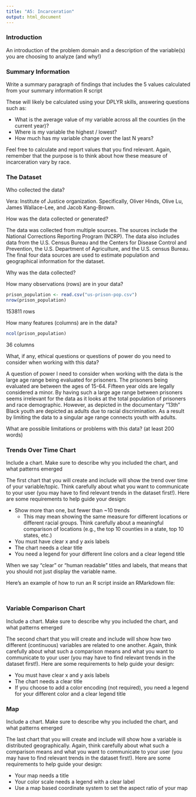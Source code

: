 ```yaml
---
title: "A5: Incarceration"
output: html_document
---
```


### Introduction

An introduction of the problem domain and a description of the variable(s) you are choosing to analyze (and why!)

### Summary Information

Write a summary paragraph of findings that includes the 5 values calculated from your summary information R script

These will likely be calculated using your DPLYR skills, answering questions such as:

- What is the average value of my variable across all the counties (in the current year)?
- Where is my variable the highest / lowest?
- How much has my variable change over the last N years?

Feel free to calculate and report values that you find relevant. Again, remember that the purpose is to think about how these measure of incarceration vary by race.

### The Dataset

Who collected the data? 

Vera: Institute of Justice organization. Specifically, Oliver Hinds, Olive Lu, James Wallace-Lee, and Jacob Kang-Brown. 

How was the data collected or generated?  

The data was collected from multiple sources. The sources include the National Corrections Reporting Program (NCRP). The data also includes data from the U.S. Census Bureau and the Centers for Disease Control and Prevention, the U.S. Department of Agriculture, and the U.S. census Bureau. The final four data sources are used to estimate population and geographical information for the dataset. 

Why was the data collected? 



How many observations (rows) are in your data? 

```r
prison_population <- read.csv("us-prison-pop.csv")
nrow(prison_population)
```
153811 rows

How many features (columns) are in the data?  
```r
ncol(prison_population)
```
36 columns 

What, if any, ethical questions or questions of power do you need to consider when working with this data?

A question of power I need to consider when working with the data is the large age range being evaluated for prisoners. The prisoners being evaluated are between the ages of 15-64. Fifteen year olds are legally considered a minor. By having such a large age range between prisoners seems irrelevant for the data as it looks at the total population of prisoners and race demographic. However, as depicted in the documentary "13th" Black youth are depicted as adults due to racial discrimination. As a result by limiting the data to a singular age range connects youth with adults. 

What are possible limitations or problems with this data?   (at least 200 words)



### Trends Over Time Chart

Include a chart. Make sure to describe why you included the chart, and what patterns emerged

The first chart that you will create and include will show the trend over time of your variable/topic. Think carefully about what you want to communicate to your user (you may have to find relevant trends in the dataset first!). Here are some requirements to help guide your design:

- Show more than one, but fewer than ~10 trends
  - This may mean showing the same measure for different locations or different racial groups. Think carefully about a meaningful comparison of locations (e.g., the top 10 counties in a state, top 10 states, etc.)
- You must have clear x and y axis labels
- The chart needs a clear title 
- You need a legend for your different line colors and a clear legend title

When we say "clear" or "human readable" titles and labels, that means that you should not just display the variable name.

Here's an example of how to run an R script inside an RMarkdown file:

```r
```


```r
```


### Variable Comparison Chart

Include a chart. Make sure to describe why you included the chart, and what patterns emerged

The second chart that you will create and include will show how two different (continuous) variables are related to one another. Again, think carefully about what such a comparison means and what you want to communicate to your user (you may have to find relevant trends in the dataset first!). Here are some requirements to help guide your design:

- You must have clear x and y axis labels
- The chart needs a clear title 
- If you choose to add a color encoding (not required), you need a legend for your different color and a clear legend title

### Map

Include a chart. Make sure to describe why you included the chart, and what patterns emerged

The last chart that you will create and include will show how a variable is distributed geographically. Again, think carefully about what such a comparison means and what you want to communicate to your user (you may have to find relevant trends in the dataset first!). Here are some requirements to help guide your design:

- Your map needs a title
- Your color scale needs a legend with a clear label
- Use a map based coordinate system to set the aspect ratio of your map

